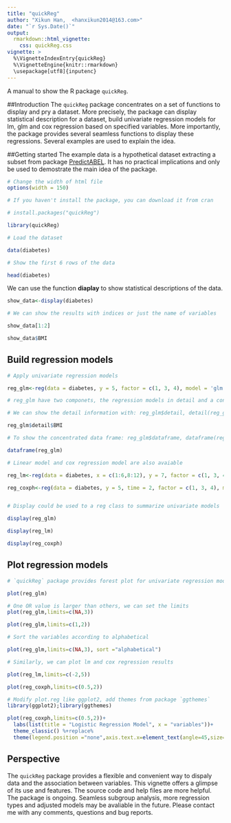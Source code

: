 ---
title: "quickReg"
author: "Xikun Han,  <hanxikun2014@163.com>"
date: "`r Sys.Date()`"
output: 
  rmarkdown::html_vignette:
    css: quickReg.css
vignette: >
  %\VignetteIndexEntry{quickReg}
  %\VignetteEngine{knitr::rmarkdown}
  \usepackage[utf8]{inputenc}
---

A manual to show the R package `quickReg`.


##Introduction
The `quickReg` package concentrates on a set of functions to display and pry a dataset. More precisely, the package can display statistical description for a dataset, build univariate regression models for lm, glm and cox regression based on specified variables. More importantly, the package provides several seamless functions to display these regressions. Several examples are used to explain the idea.


##Getting started
The example data is a hypothetical dataset extracting a subset from package [PredictABEL](http://www.genabel.org/packages/PredictABEL). It has no practical implications and only be used to demostrate the main idea of the package.


```{r set, echo=FALSE}
# Change the width of html file
options(width = 150)

```


```{r data}

# If you haven't install the package, you can download it from cran

# install.packages("quickReg")

library(quickReg)

# Load the dataset

data(diabetes)

# Show the first 6 rows of the data

head(diabetes)

```

We can use  the function **diaplay** to show statistical descriptions of the data.

```{r display}

show_data<-display(diabetes)

# We can show the results with indices or just the name of variables

show_data[1:2]

show_data$BMI

```



## Build regression models


```{r quickReg}

# Apply univariate regression models

reg_glm<-reg(data = diabetes, y = 5, factor = c(1, 3, 4), model = 'glm')

# reg_glm have two componets, the regression models in detail and a concentrated data frame

# We can show the detail information with: reg_glm$detail, detail(reg_glm)

reg_glm$detail$BMI

# To show the concentrated data frame: reg_glm$dataframe, dataframe(reg_glm)

dataframe(reg_glm)

# Linear model and cox regression model are also avaiable

reg_lm<-reg(data = diabetes, x = c(1:6,8:12), y = 7, factor = c(1, 3, 4), model = 'lm')

reg_coxph<-reg(data = diabetes, y = 5, time = 2, factor = c(1, 3, 4), model = 'coxph')


# Display could be used to a reg class to summarize univariate models

display(reg_glm)

display(reg_lm)

display(reg_coxph)

```




## Plot regression models


```{r plot,fig.width=8,fig.height=5}

# `quickReg` package provides forest plot for univariate regression models

plot(reg_glm)

# One OR value is larger than others, we can set the limits
plot(reg_glm,limits=c(NA,3))

plot(reg_glm,limits=c(1,2))

# Sort the variables according to alphabetical

plot(reg_glm,limits=c(NA,3), sort ="alphabetical")

# Similarly, we can plot lm and cox regression results

plot(reg_lm,limits=c(-2,5))

plot(reg_coxph,limits=c(0.5,2))

# Modify plot.reg like ggplot2, add themes from package `ggthemes` 
library(ggplot2);library(ggthemes)

plot(reg_coxph,limits=c(0.5,2))+
  labs(list(title = "Logistic Regression Model", x = "variables"))+
  theme_classic() %+replace% 
  theme(legend.position ="none",axis.text.x=element_text(angle=45,size=rel(1.5)))

```



## Perspective

The `quickReg` package provides a flexible and convenient way to dispaly data and the association between variables. This vignette offers a glimpse of its use and features. The source code and help files are more helpful. The package is ongoing. Seamless subgroup analysis, more regression types and  adjusted models may be avaliable in the future. Please contact me with any comments, questions and bug reports.



